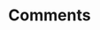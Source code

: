 ---
id: 5
type: Unit
title: "Comments"
description: "Learn about comments in JavaScript"
lessons: ["js_comments1"]
---